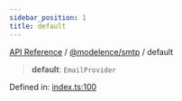 ```yaml
---
sidebar_position: 1
title: default
---
```


[API Reference](/api-reference/@modelence/smtp/variables/../../../index) / [@modelence/smtp](/api-reference/@modelence/smtp/variables/../index) / default

> **default**: `EmailProvider`

Defined in: [index.ts:100](https://github.com/modelence/modelence/blob/1f8ae840bc8e030aa6dcaa6e3d1613c045e7768b/packages/smtp/src/index.ts#L100)

